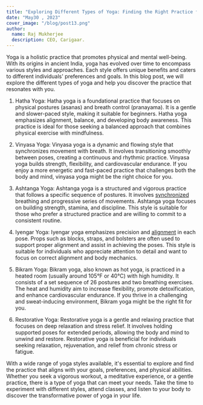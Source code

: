 ```yaml
---
title: "Exploring Different Types of Yoga: Finding the Right Practice for You"
date: "May30 , 2023"
cover_image: "/blog/post13.png"
author:
  name: Raj Mukherjee
  description: CEO, Carigaar.
---
```


Yoga is a holistic practice that promotes physical and mental well-being. With its origins in ancient India, yoga has evolved over time to encompass various styles and approaches. Each style offers unique benefits and caters to different individuals' preferences and goals. In this blog post, we will explore the different types of yoga and help you discover the practice that resonates with you.

1. Hatha Yoga: Hatha yoga is a foundational practice that focuses on physical postures (asanas) and breath control (pranayama). It is a gentle and slower-paced style, making it suitable for beginners. Hatha yoga emphasizes alignment, balance, and developing body awareness. This practice is ideal for those seeking a balanced approach that combines physical exercise with mindfulness.

2. Vinyasa Yoga: Vinyasa yoga is a dynamic and flowing style that synchronizes movement with breath. It involves transitioning smoothly between poses, creating a continuous and rhythmic practice. Vinyasa yoga builds strength, flexibility, and cardiovascular endurance. If you enjoy a more energetic and fast-paced practice that challenges both the body and mind, vinyasa yoga might be the right choice for you.

3. Ashtanga Yoga: Ashtanga yoga is a structured and vigorous practice that follows a specific sequence of postures. It involves [synchronized](https://www.womenshealthmag.com/uk/fitness/yoga/a25706715/types-of-yoga/) breathing and progressive series of movements. Ashtanga yoga focuses on building strength, stamina, and discipline. This style is suitable for those who prefer a structured practice and are willing to commit to a consistent routine.

4. Iyengar Yoga: Iyengar yoga emphasizes precision and [alignment](https://www.makeuseof.com/how-to-choose-yoga-style-online-resource-goals/) in each pose. Props such as blocks, straps, and bolsters are often used to support proper alignment and assist in achieving the poses. This style is suitable for individuals who appreciate attention to detail and want to focus on correct alignment and body mechanics.

5. Bikram Yoga: Bikram yoga, also known as hot yoga, is practiced in a heated room (usually around 105°F or 40°C) with high humidity. It consists of a set sequence of 26 postures and two breathing exercises. The heat and humidity aim to increase flexibility, promote detoxification, and enhance cardiovascular endurance. If you thrive in a challenging and sweat-inducing environment, Bikram yoga might be the right fit for you.

6. Restorative Yoga: Restorative yoga is a gentle and relaxing practice that focuses on deep relaxation and stress relief. It involves holding supported poses for extended periods, allowing the body and mind to unwind and restore. Restorative yoga is beneficial for individuals seeking relaxation, rejuvenation, and relief from chronic stress or fatigue.

With a wide range of yoga styles available, it's essential to explore and find the practice that aligns with your goals, preferences, and physical abilities. Whether you seek a vigorous workout, a meditative experience, or a gentle practice, there is a type of yoga that can meet your needs. Take the time to experiment with different styles, attend classes, and listen to your body to discover the transformative power of yoga in your life.
